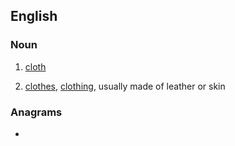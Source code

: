 ==English==

===Noun===
{{en-noun}}

# {{lb|en|obsolete}} [[cloth]]
# {{lb|en|obsolete}} [[clothes]], [[clothing]], usually made of leather or skin

===Anagrams===
* {{anagrams|en|a=achlot|chalot}}